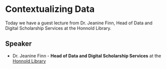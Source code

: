 # Contextualizing Data {#sec-context}

::: {.callout-note appearance="simple"}
Today we have a guest lecture from Dr. Jeanine Finn, Head of Data and Digital Scholarship Services at the Honnold Library.    
:::
  
## Speaker

* Dr. Jeanine Finn - **Head of Data and Digital Scholarship Services** at the [Honnold Library](https://library.claremont.edu/)
 

